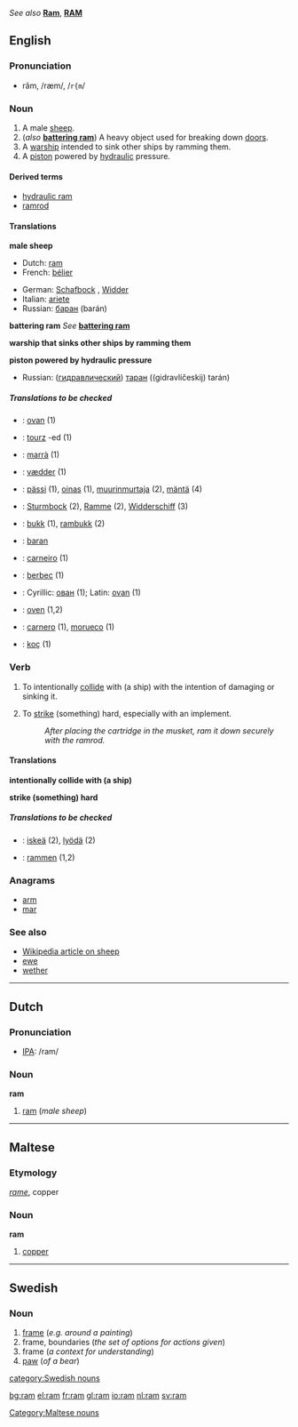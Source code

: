 ''See also'' '''[[Ram]]''', '''[[RAM]]'''
==English==
===Pronunciation===
*răm, /ræm/, /<tt>r{m</tt>/

===Noun===
{{en-noun|ram|rams}}

# A male [[sheep]].
# (''also'' '''[[battering ram]]''') A heavy object used for breaking down [[door]]s.
# A [[warship]] intended to sink other ships by ramming them.
# A [[piston]] powered by [[hydraulic]] pressure.

====Derived terms====
*[[hydraulic ram]]
*[[ramrod]]

====Translations====
'''male sheep'''
{{top}}
*Dutch: [[ram#Dutch|ram]] {{m}}
*French: [[bélier]] {{m}}
{{mid}}
*German: [[Schafbock]] {{m}}, [[Widder]] {{m}}
*Italian: [[ariete]] {{m}}<!--"montone" is a wether, which is not the same thing-->
*Russian: [[баран]] (barán) {{m}}
{{bottom}}

'''battering ram'''
''See'' '''[[battering ram]]'''

'''warship that sinks other ships by ramming them'''
{{top}}
{{mid}}
{{bottom}}

'''piston powered by hydraulic pressure'''
{{top}}
{{mid}}
*Russian: ([[гидравлический]]) [[таран]] ((gidravlíčeskij) tarán) {{m}}
{{bottom}}

=====Translations to be checked=====
<!--Remove this section once all of the translations below have been moved into the tables above.-->
{{checktrans}}
*{{ttbc|Bosnian}}: [[ovan]] {{m}} (1)
*{{ttbc|Breton}}: [[tourz]] {{m}} -ed {{p}} (1)
*{{ttbc|Catalan}}: [[marrà]] {{m}} (1)
*{{ttbc|Danish}}: [[vædder]] (1)
*{{ttbc|Finnish}}: [[pässi]] (1), [[oinas]] (1), [[muurinmurtaja]] (2), [[mäntä]] (4)
*{{ttbc|German}}: [[Sturmbock]] {{m}} (2), [[Ramme]] {{f}} (2), [[Widderschiff]] {{n}} (3)
*{{ttbc|Norwegian}}: [[bukk]] {{m}} (1), [[rambukk]] {{m}} (2)
*{{ttbc|Polish}}: [[baran]] {{m}}
*{{ttbc|Portuguese}}: [[carneiro]] {{m}} (1)
*{{ttbc|Romanian}}: [[berbec]] (1)
*{{ttbc|Serbian}}: Cyrillic: [[ован]] {{m}} (1); Latin: [[ovan]] {{m}} (1)
*{{ttbc|Slovene}}: [[oven#Slovene|oven]] {{m}} (1,2)
*{{ttbc|Spanish}}: [[carnero]] {{m}} (1), [[morueco]] {{m}} (1)
*{{ttbc|Turkish}}: [[koç]] (1)

===Verb===
{{en-verb|ram|rams|rammed|ramming}}

#{{transitive}} To intentionally [[collide]] with (a ship) with the intention of damaging or sinking it.
#{{transitive}} To [[strike]] (something) hard, especially with an implement.
#: ''After placing the cartridge in the musket, ram it down securely with the ramrod.''

====Translations====
'''intentionally collide with (a ship)'''
{{top}}
{{mid}}
{{bottom}}

'''strike (something) hard'''
{{top}}
{{mid}}
{{bottom}}

=====Translations to be checked=====
<!--Remove this section once all of the translations below have been moved into the tables above.-->
{{checktrans}}
*{{ttbc|Finnish}}: [[iskeä]] (2), [[lyödä]] (2)
*{{ttbc|German}}: [[rammen]] (1,2)

===Anagrams===
*[[arm]]
*[[mar]]

===See also===
*[[w:sheep|Wikipedia article on sheep]]
*[[ewe]]
*[[wether]]

----

==Dutch==
===Pronunciation===
*[[w:IPA|IPA]]: /ram/

===Noun===
'''ram'''

#[[ram#English|ram]] (''male sheep'')

----

==Maltese==
===Etymology===
{{It.}} ''[[rame]]'', copper

===Noun===
'''ram'''

#[[copper]]

[[Category:Maltese nouns]]

----

==Swedish==
===Noun===
{{sv-noun-reg-ar}}

#[[frame]] (''e.g. around a painting'')
#frame, boundaries (''the set of options for actions given'')
#frame (''a context for understanding'')
#[[paw]] (''of a bear'')

[[category:Swedish nouns]]

[[bg:ram]]
[[el:ram]]
[[fr:ram]]
[[gl:ram]]
[[io:ram]]
[[nl:ram]]
[[sv:ram]]